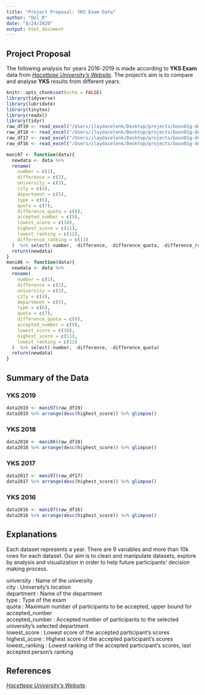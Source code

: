 ```yaml
---
title: "Project Proposal: YKS Exam Data"
author: "Dol_R"
date: "8/24/2020"
output: html_document
---
```


## Project Proposal
The following analysis for years 2016-2019 is made according to **YKS Exam** data from  [*Hacettepe University's Website*](http://web.ee.hacettepe.edu.tr/osym/index.php?selectedYear=2019&selectedUniversityCode=&selectedType=&selectedComparisonType=&selectedStatus=&selectedCombination=0&selectedShowQuotaNotFull=1&selectedKeyword1=&selectedKeyword2=&selectedSortOrder=min). The project's aim is to compare and analyse **YKS** results from different years.


```r
knitr::opts_chunk$set(echo = FALSE)
library(tidyverse)
library(lubridate)
library(tinytex)
library(readxl)
library(tidyr)
raw_df19 <- read_excel("/Users/ilaydacelenk/Desktop/projects/boun01g-dol-r/YKS_analysis_project/YKS.xlsx", sheet="19", skip=21)
raw_df18 <- read_excel("/Users/ilaydacelenk/Desktop/projects/boun01g-dol-r/YKS_analysis_project/YKS.xlsx", sheet="18", skip=21)
raw_df17 <- read_excel("/Users/ilaydacelenk/Desktop/projects/boun01g-dol-r/YKS_analysis_project/YKS.xlsx", sheet="17", skip=21)
raw_df16 <- read_excel("/Users/ilaydacelenk/Desktop/projects/boun01g-dol-r/YKS_analysis_project/YKS.xlsx", sheet="16", skip=21)
```


```r
mani97 <- function(data){
  newdata <- data %>% 
  rename(
    number = c(1),
    difference = c(2),
    university = c(3),
    city = c(4),
    department = c(5),
    type = c(6),
    quota = c(7),
    difference_quota = c(8),
    accepted_number = c(9),
    lowest_score = c(10),
    highest_score = c(11),
    lowest_ranking = c(12),
    difference_ranking = c(13)
  )  %>% select(-number, -difference, -difference_quota, -difference_ranking)
  return(newdata)
}
mani86 <- function(data){
  newdata <- data %>% 
  rename(
    number = c(1),
    difference = c(2),
    university = c(3),
    city = c(4),
    department = c(5),
    type = c(6),
    quota = c(7),
    difference_quota = c(8),
    accepted_number = c(9),
    lowest_score = c(10),
    highest_score = c(11),
    lowest_ranking = c(12)
  )  %>% select(-number, -difference, -difference_quota)
  return(newdata)
}
```

## Summary of the Data

### YKS 2019
```r
data2019 <- mani97(raw_df19)
data2019 %>% arrange(desc(highest_score)) %>% glimpse()
```
### YKS 2018
```r
data2018 <- mani86(raw_df18)
data2018 %>% arrange(desc(highest_score)) %>% glimpse()
```
### YKS 2017
```r
data2017 <- mani97(raw_df17)
data2017 %>% arrange(desc(highest_score)) %>% glimpse()
```
### YKS 2016
```r
data2016 <- mani97(raw_df16)
data2016 %>% arrange(desc(highest_score)) %>% glimpse()
```

## Explanations
Each dataset represents a year. There are 9 variables and more than 10k rows for each dataset. Our aim is to clean and manipulate datasets, explore by analysis and visualization in order to help future participants' decision making process. 

university          <chr>: Name of the university
<br>city            <chr>: University's location 
<br>department      <chr>: Name of the department
<br>type            <chr>: Type of the exam
<br>quota           <dbl>: Maximum number of participants to be accepted, upper bound for accepted_number
<br>accepted_number <dbl>: Accepted number of participants to the selected university's selected department
<br>lowest_score    <dbl>: Lowest score of the accepted participant's scores
<br>highest_score   <dbl>: Highest score of the accepted participant's scores
<br>lowest_ranking  <dbl>: Lowest ranking of the accepted participant's scores, last accepted person's ranking

## References
[*Hacettepe University's Website*](http://web.ee.hacettepe.edu.tr/osym/index.php?selectedYear=2019&selectedUniversityCode=&selectedType=&selectedComparisonType=&selectedStatus=&selectedCombination=0&selectedShowQuotaNotFull=1&selectedKeyword1=&selectedKeyword2=&selectedSortOrder=min).



